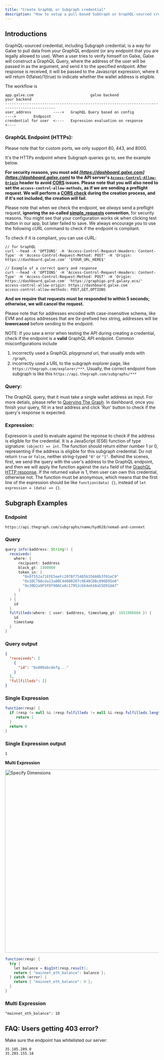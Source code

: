 ```yaml
---
title: "Create GraphQL or Subgraph credential"
description: "How to setup a pull-based SubGraph or GraphQL-sourced credential"
---
```


## Introductions[](#introductions "Direct link to heading")

GraphQL-sourced credential, including Subgraph credential, is a way for Galxe to pull data from your GraphQL endpoint (or any endpoint that you are legally allowed to use). When a user tries to verify himself on Galxe, Galxe will construct a GraphQL Query, where the address of the user will be passed in as the argument, and send it to the specified endpoint. After response is received, it will be passed to the Javascript expression, where it will return 0(false)/1(true) to indicate whether the wallet address is eligible.

The workflow is

```
app.galxe.com                          galxe backend                                 your backend
---------------------------------------------------------------------------------------------
user_address          ---->   GraphQL Query based on config             ---->        Endpoint
crendential for user  <----   Expression evaluation on response         <----

```

### GraphQL Endpoint (HTTPs):[](#graphql-endpoint-https "Direct link to heading")

Please note that for custom ports, we only support 80, 443, and 8000.

It's the HTTPs endpoint where Subgraph queries go to, see the example below.

**For security reasons, you must add _[https://dashboard.galxe.com](https://dashboard.galxe.com)_ to the API server's [`Access-Control-Allow-Origin`](https://developer.mozilla.org/en-US/docs/Web/HTTP/Headers/Access-Control-Allow-Origin) header to avoid [CORS](https://developer.mozilla.org/en-US/docs/Web/HTTP/CORS) issues. Please note that you will also need to set the `access-control-allow-methods`, as if we are sending a preflight request. We will perform a [CORS check](https://developer.mozilla.org/en-US/docs/Web/HTTP/Methods/OPTIONS#preflighted%5Frequests%5Fin%5Fcors) during the creation process, and if it's not included, the creation will fail.**

Please note that when we check the endpoint, we _always_ send a preflight request, **ignoring the so-called [simple_requests](https://developer.mozilla.org/en-US/docs/Web/HTTP/CORS#simple_requests) convention**, for security reasons. You might see that your configuration works ok when clicking test button in our app, but later failed to save. We always encourage you to use the following cURL command to check if the endpoint is compliant.

To check if it is compliant, you can use cURL:

```
// for GraphQL
curl --head -X 'OPTIONS' -H 'Access-Control-Request-Headers: Content-Type' -H 'Access-Control-Request-Method: POST' -H 'Origin: https://dashboard.galxe.com' '$YOUR_URL_HERE$'

// Example of a correct query and response
curl --head -X 'OPTIONS' -H 'Access-Control-Request-Headers: Content-Type' -H 'Access-Control-Request-Method: POST' -H 'Origin: https://dashboard.galxe.com' 'https://graphigo.prd.galaxy.eco/'
access-control-allow-origin: https://dashboard.galxe.com
access-control-allow-methods: POST,GET,OPTIONS
```

**And we require that requests must be responded to within 5 seconds; otherwise, we will cancel the request.**

Please note that for addresses encoded with case-insensitive schema, like EVM and aptos addresses that are 0x-prefixed hex string, addresses will be **lowercased** before sending to the endpoint.

NOTE: If you saw a error when testing the API during creating a credential, check if the endpoint is a **valid** GraphQL API endpoint. Common misconfigurations include

1. incorrectly used a GraphQL _playground_ url, that usually ends with `/graph`,
2. incorrectly used a URL to the subgraph explorer page, like `https://thegraph.com/explorer/***`. Usually, the correct endpoint from subgraph is like this `https://api.thegraph.com/subgraphs/***`

### Query:[](#query "Direct link to heading")

The GraphQL query, that it must take a single wallet address as input. For more detials, please refer to [Querying The Graph](https://thegraph.com/docs/en/querying/querying-the-graph/). In dashboard, once you finish your query, fill in a test address and click 'Run' button to check if the query's response is expected.

### Expression:[](#expression "Direct link to heading")

Expression is used to evaluate against the reponse to check if the address is eligible for the credential. It is a JavaScript (ES6) function of type signature: `(object) => int`. The function should return either number 1 or 0, representing if the address is eligible for this subgraph credential. Do not return `true` or `false`, neither string-typed `"0"` or `"1"`. Behind the scenes, first, we send the query with the user's address to the GraphQL endpoint, and then we will apply the function against the `data` field of the [GraphQL HTTP response](https://graphql.org/learn/serving-over-http/#response). If the returned value is 1, then user can own this credential, otherwise not. The function must be anonymous, which means that the first line of the expression should be like `function(data) {}`, instead of `let expression = (data) => {}`.

## Subgraph Examples[](#subgraph-examples "Direct link to heading")

### Endpoint[](#endpoint "Direct link to heading")

```
https://api.thegraph.com/subgraphs/name/hyd628/nomad-and-connext

```

### Query[](#query-1 "Direct link to heading")

```java
query info($address: String!) {
  receiveds(
    where: {
      recipient: $address
      block_gt: 1400000
      token_in: [
        "0x8f552a71EFE5eeFc207Bf75485b356A0b3f01eC9"
        "0x1DC78Acda13a8BC4408B207c9E48CDBc096D95e0"
        "0x30D2a9F5FDf90ACe8c17952cbb4eE48a55D916A7"
      ]
    }
  ) {
    id
  }
  fulfilleds(where: { user: $address, timestamp_gt: 1651986604 }) {
    id
    timestamp
  }
}

```

### Query output[](#query-output "Direct link to heading")

```json
{
  "receiveds": [
    {
      "id": "0x000abcdefg..."
    }
  ],
  "fullfilleds": []
}
```

### Single Expression[](#expression-1 "Direct link to heading")

```java
function(resp) {
  if (resp != null && (resp.fulfilleds != null && resp.fulfilleds.length > 0 || resp.receiveds != null && resp.receiveds.length > 0)) {
     return 1
  }
  return 0
}

```

### Single Expression output[](#expression-output "Direct link to heading")

```
1

```

**Multi Expression**

<img alt="Specify Dimensions" height="600" src="../../images/cred/WX20240801-174031@2x.png" title="Specify Dimensions"
     width="900"/>

```java
function(resp) {
  try {
    let balance = BigInt(resp.result);
    return { "mainnet_eth_balance": balance };
  } catch (error) {
    return { "mainnet_eth_balance": 0 };
  }
}

```

### Multi Expression[](#expression-output "Direct link to heading")

```
"mainnet_eth_balance": 10

```

## FAQ: Users getting 403 error?[](#faq-users-getting-403-error "Direct link to heading")

Make sure the endpoint has whitelisted our server:

```
35.185.209.0
35.203.155.18
```
